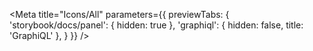 


<Meta
    title="Icons/All"
    parameters={{
        previewTabs: {
            'storybook/docs/panel': {
                hidden: true
            },
            'graphiql': {
                hidden: false,
                title: 'GraphiQL'
            },
        }
    }}
/>

<ListAllIcons />
